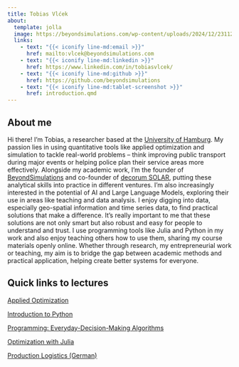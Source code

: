 ```yaml
---
title: Tobias Vlćek
about:
  template: jolla
  image: https://beyondsimulations.com/wp-content/uploads/2024/12/231127_Vlcek_Tobais-9303-scaled.jpg
  links:
    - text: "{{< iconify line-md:email >}}"
      href: mailto:vlcek@beyondsimulations.com
    - text: "{{< iconify line-md:linkedin >}}"
      href: https://www.linkedin.com/in/tobiasvlcek/
    - text: "{{< iconify line-md:github >}}"
      href: https://github.com/beyondsimulations
    - text: "{{< iconify line-md:tablet-screenshot >}}"
      href: introduction.qmd
---
```


## About me

Hi there! I'm Tobias, a researcher based at the [University of Hamburg](https://www.bwl.uni-hamburg.de/vw/personen/tobias-vlcek.html). My passion lies in using quantitative tools like applied optimization and simulation to tackle real-world problems – think improving public transport during major events or helping police plan their service areas more effectively. Alongside my academic work, I'm the founder of [BeyondSimulations](https://beyondsimulations.com) and co-founder of [decorum SOLAR](https://www.decorum-solar.de), putting these analytical skills into practice in different ventures. I'm also increasingly interested in the potential of AI and Large Language Models, exploring their use in areas like teaching and data analysis. I enjoy digging into data, especially geo-spatial information and time series data, to find practical solutions that make a difference. It's really important to me that these solutions are not only smart but also robust and easy for people to understand and trust. I use programming tools like Julia and Python in my work and also enjoy teaching others how to use them, sharing my course materials openly online. Whether through research, my entrepreneurial work or teaching, my aim is to bridge the gap between academic methods and practical application, helping create better systems for everyone.

## Quick links to lectures

[Applied Optimization](https://beyondsimulations.github.io/Applied-Optimization/)

[Introduction to Python](https://beyondsimulations.github.io/Introduction-to-Python/)

[Programming: Everyday-Decision-Making Algorithms](https://beyondsimulations.github.io/Programming-Everyday-Decisions/)

[Optimization with Julia](https://beyondsimulations.github.io/Optimization-with-Julia/)

[Production Logistics (German)](https://beyondsimulations.github.io/Produktionswirtschaft/)
